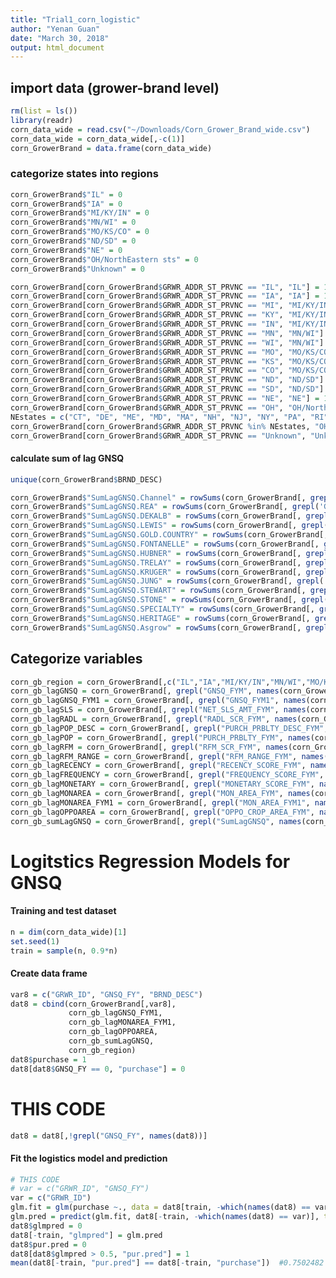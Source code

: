 ```yaml
---
title: "Trial1_corn_logistic"
author: "Yenan Guan"
date: "March 30, 2018"
output: html_document
---
```


## import data (grower-brand level)

```r
rm(list = ls())
library(readr)
corn_data_wide = read.csv("~/Downloads/Corn_Grower_Brand_wide.csv")
corn_data_wide = corn_data_wide[,-c(1)]
corn_GrowerBrand = data.frame(corn_data_wide)
```

### categorize states into regions
```r
corn_GrowerBrand$"IL" = 0
corn_GrowerBrand$"IA" = 0
corn_GrowerBrand$"MI/KY/IN" = 0
corn_GrowerBrand$"MN/WI" = 0
corn_GrowerBrand$"MO/KS/CO" = 0
corn_GrowerBrand$"ND/SD" = 0
corn_GrowerBrand$"NE" = 0
corn_GrowerBrand$"OH/NorthEastern sts" = 0
corn_GrowerBrand$"Unknown" = 0

corn_GrowerBrand[corn_GrowerBrand$GRWR_ADDR_ST_PRVNC == "IL", "IL"] = 1
corn_GrowerBrand[corn_GrowerBrand$GRWR_ADDR_ST_PRVNC == "IA", "IA"] = 1
corn_GrowerBrand[corn_GrowerBrand$GRWR_ADDR_ST_PRVNC == "MI", "MI/KY/IN"] = 1
corn_GrowerBrand[corn_GrowerBrand$GRWR_ADDR_ST_PRVNC == "KY", "MI/KY/IN"] = 1
corn_GrowerBrand[corn_GrowerBrand$GRWR_ADDR_ST_PRVNC == "IN", "MI/KY/IN"] = 1
corn_GrowerBrand[corn_GrowerBrand$GRWR_ADDR_ST_PRVNC == "MN", "MN/WI"] = 1
corn_GrowerBrand[corn_GrowerBrand$GRWR_ADDR_ST_PRVNC == "WI", "MN/WI"] = 1
corn_GrowerBrand[corn_GrowerBrand$GRWR_ADDR_ST_PRVNC == "MO", "MO/KS/CO"] = 1
corn_GrowerBrand[corn_GrowerBrand$GRWR_ADDR_ST_PRVNC == "KS", "MO/KS/CO"] = 1
corn_GrowerBrand[corn_GrowerBrand$GRWR_ADDR_ST_PRVNC == "CO", "MO/KS/CO"] = 1
corn_GrowerBrand[corn_GrowerBrand$GRWR_ADDR_ST_PRVNC == "ND", "ND/SD"] = 1
corn_GrowerBrand[corn_GrowerBrand$GRWR_ADDR_ST_PRVNC == "SD", "ND/SD"] = 1
corn_GrowerBrand[corn_GrowerBrand$GRWR_ADDR_ST_PRVNC == "NE", "NE"] = 1
corn_GrowerBrand[corn_GrowerBrand$GRWR_ADDR_ST_PRVNC == "OH", "OH/NorthEastern sts"] = 1
NEstates = c("CT", "DE", "ME", "MD", "MA", "NH", "NJ", "NY", "PA", "RI", "VT")
corn_GrowerBrand[corn_GrowerBrand$GRWR_ADDR_ST_PRVNC %in% NEstates, "OH/NorthEastern sts"] = 1 #checked from Wikipedia
corn_GrowerBrand[corn_GrowerBrand$GRWR_ADDR_ST_PRVNC == "Unknown", "Unknown"] = 1
```

#### calculate sum of lag GNSQ
```r
unique(corn_GrowerBrand$BRND_DESC)
```

```r
corn_GrowerBrand$"SumLagGNSQ.Channel" = rowSums(corn_GrowerBrand[, grepl('GNSQ_FYM.*Channel', names(corn_GrowerBrand))])
corn_GrowerBrand$"SumLagGNSQ.REA" = rowSums(corn_GrowerBrand[, grepl('GNSQ_FYM.*REA', names(corn_GrowerBrand))])
corn_GrowerBrand$"SumLagGNSQ.DEKALB" = rowSums(corn_GrowerBrand[, grepl('GNSQ_FYM.*DEKALB', names(corn_GrowerBrand))])
corn_GrowerBrand$"SumLagGNSQ.LEWIS" = rowSums(corn_GrowerBrand[, grepl('GNSQ_FYM.*LEWIS', names(corn_GrowerBrand))])
corn_GrowerBrand$"SumLagGNSQ.GOLD.COUNTRY" = rowSums(corn_GrowerBrand[, grepl('GNSQ_FYM.*GOLD.COUNTRY', names(corn_GrowerBrand))])
corn_GrowerBrand$"SumLagGNSQ.FONTANELLE" = rowSums(corn_GrowerBrand[, grepl('GNSQ_FYM.*FONTANELLE', names(corn_GrowerBrand))])
corn_GrowerBrand$"SumLagGNSQ.HUBNER" = rowSums(corn_GrowerBrand[, grepl('GNSQ_FYM.*HUBNER', names(corn_GrowerBrand))])
corn_GrowerBrand$"SumLagGNSQ.TRELAY" = rowSums(corn_GrowerBrand[, grepl('GNSQ_FYM.*TRELAY', names(corn_GrowerBrand))])
corn_GrowerBrand$"SumLagGNSQ.KRUGER" = rowSums(corn_GrowerBrand[, grepl('GNSQ_FYM.*KRUGER', names(corn_GrowerBrand))])
corn_GrowerBrand$"SumLagGNSQ.JUNG" = rowSums(corn_GrowerBrand[, grepl('GNSQ_FYM.*JUNG', names(corn_GrowerBrand))])
corn_GrowerBrand$"SumLagGNSQ.STEWART" = rowSums(corn_GrowerBrand[, grepl('GNSQ_FYM.*STEWART', names(corn_GrowerBrand))])
corn_GrowerBrand$"SumLagGNSQ.STONE" = rowSums(corn_GrowerBrand[, grepl('GNSQ_FYM.*STONE', names(corn_GrowerBrand))])
corn_GrowerBrand$"SumLagGNSQ.SPECIALTY" = rowSums(corn_GrowerBrand[, grepl('GNSQ_FYM.*SPECIALTY', names(corn_GrowerBrand))])
corn_GrowerBrand$"SumLagGNSQ.HERITAGE" = rowSums(corn_GrowerBrand[, grepl('GNSQ_FYM.*HERITAGE', names(corn_GrowerBrand))])
corn_GrowerBrand$"SumLagGNSQ.Asgrow" = rowSums(corn_GrowerBrand[, grepl('GNSQ_FYM.*Asgrow', names(corn_GrowerBrand))])
```


## Categorize variables
```r
corn_gb_region = corn_GrowerBrand[,c("IL","IA","MI/KY/IN","MN/WI","MO/KS/CO","ND/SD","NE","OH/NorthEastern sts","Unknown")]
corn_gb_lagGNSQ = corn_GrowerBrand[, grepl("GNSQ_FYM", names(corn_GrowerBrand))]
corn_gb_lagGNSQ_FYM1 = corn_GrowerBrand[, grepl("GNSQ_FYM1", names(corn_GrowerBrand))]
corn_gb_lagSLS = corn_GrowerBrand[, grepl("NET_SLS_AMT_FYM", names(corn_GrowerBrand))]
corn_gb_lagRADL = corn_GrowerBrand[, grepl("RADL_SCR_FYM", names(corn_GrowerBrand))]
corn_gb_lagPOP_DESC = corn_GrowerBrand[, grepl("PURCH_PRBLTY_DESC_FYM", names(corn_GrowerBrand))]
corn_gb_lagPOP = corn_GrowerBrand[, grepl("PURCH_PRBLTY_FYM", names(corn_GrowerBrand))]
corn_gb_lagRFM = corn_GrowerBrand[, grepl("RFM_SCR_FYM", names(corn_GrowerBrand))]
corn_gb_lagRFM_RANGE = corn_GrowerBrand[, grepl("RFM_RANGE_FYM", names(corn_GrowerBrand))]
corn_gb_lagRECENCY = corn_GrowerBrand[, grepl("RECENCY_SCORE_FYM", names(corn_GrowerBrand))]
corn_gb_lagFREQUENCY = corn_GrowerBrand[, grepl("FREQUENCY_SCORE_FYM", names(corn_GrowerBrand))]
corn_gb_lagMONETARY = corn_GrowerBrand[, grepl("MONETARY_SCORE_FYM", names(corn_GrowerBrand))]
corn_gb_lagMONAREA = corn_GrowerBrand[, grepl("MON_AREA_FYM", names(corn_GrowerBrand))]
corn_gb_lagMONAREA_FYM1 = corn_GrowerBrand[, grepl("MON_AREA_FYM1", names(corn_GrowerBrand))]
corn_gb_lagOPPOAREA = corn_GrowerBrand[, grepl("OPPO_CROP_AREA_FYM", names(corn_GrowerBrand))]
corn_gb_sumLagGNSQ = corn_GrowerBrand[, grepl("SumLagGNSQ", names(corn_GrowerBrand))]

```


# Logitstics Regression Models for GNSQ

#### Training and test dataset
```r
n = dim(corn_data_wide)[1]
set.seed(1)
train = sample(n, 0.9*n)
```

#### Create data frame
```r
var8 = c("GRWR_ID", "GNSQ_FY", "BRND_DESC")
dat8 = cbind(corn_GrowerBrand[,var8], 
             corn_gb_lagGNSQ_FYM1,
             corn_gb_lagMONAREA_FYM1,
             corn_gb_lagOPPOAREA,
             corn_gb_sumLagGNSQ,
             corn_gb_region)
dat8$purchase = 1
dat8[dat8$GNSQ_FY == 0, "purchase"] = 0
```
# THIS CODE
```r
dat8 = dat8[,!grepl("GNSQ_FY", names(dat8))]
```

#### Fit the logistics model and prediction
```r
# THIS CODE
# var = c("GRWR_ID", "GNSQ_FY")
var = c("GRWR_ID")
glm.fit = glm(purchase ~., data = dat8[train, -which(names(dat8) == var)], family = binomial)
glm.pred = predict(glm.fit, dat8[-train, -which(names(dat8) == var)], type = "response")
dat8$glmpred = 0
dat8[-train, "glmpred"] = glm.pred
dat8$pur.pred = 0
dat8[dat8$glmpred > 0.5, "pur.pred"] = 1
mean(dat8[-train, "pur.pred"] == dat8[-train, "purchase"])  #0.7502482
```

